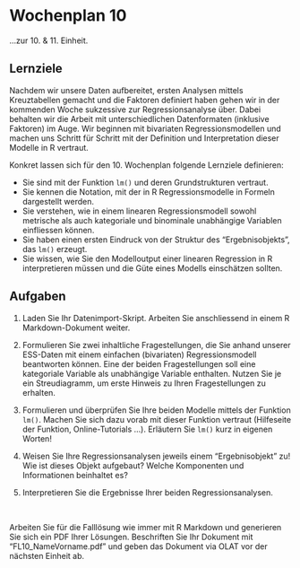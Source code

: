 # Wochenplan 10

...zur 10. & 11. Einheit.

## Lernziele

Nachdem wir unsere Daten aufbereitet, ersten Analysen mittels Kreuztabellen gemacht und die Faktoren definiert haben gehen wir in der kommenden Woche sukzessive zur Regressionsanalyse über. Dabei behalten wir die Arbeit mit unterschiedlichen Datenformaten (inklusive Faktoren) im Auge. Wir beginnen mit bivariaten Regressionsmodellen und machen uns Schritt für Schritt mit der Definition und Interpretation dieser Modelle in R vertraut.

Konkret lassen sich für den 10. Wochenplan folgende Lernziele definieren:

* Sie sind mit der Funktion `lm()` und deren Grundstrukturen vertraut.
* Sie kennen die Notation, mit der in R Regressionsmodelle in Formeln dargestellt werden.
* Sie verstehen, wie in einem linearen Regressionsmodell sowohl metrische als auch kategoriale und binominale unabhängige Variablen einfliessen können.
* Sie haben einen ersten Eindruck von der Struktur des “Ergebnisobjekts”, das `lm()` erzeugt.
* Sie wissen, wie Sie den Modelloutput einer linearen Regression in R interpretieren müssen und die Güte eines Modells einschätzen sollten.


## Aufgaben

1. Laden Sie Ihr Datenimport-Skript. Arbeiten Sie anschliessend in einem R Markdown-Dokument weiter.

2. Formulieren Sie zwei inhaltliche Fragestellungen, die Sie anhand unserer ESS-Daten mit einem einfachen (bivariaten) Regressionsmodell beantworten können. Eine der beiden Fragestellungen soll eine kategoriale Variable als unabhängige Variable enthalten. Nutzen Sie je ein Streudiagramm, um erste Hinweis zu Ihren Fragestellungen zu erhalten. 

3.	Formulieren und überprüfen Sie Ihre beiden Modelle mittels der Funktion `lm()`. Machen Sie sich dazu vorab mit dieser Funktion vertraut (Hilfeseite der Funktion, Online-Tutorials …). Erläutern Sie `lm()` kurz in eigenen Worten!

4. Weisen Sie Ihre Regressionsanalysen jeweils einem “Ergebnisobjekt” zu! Wie ist dieses Objekt aufgebaut? Welche Komponenten und Informationen beinhaltet es? 

5. Interpretieren Sie die Ergebnisse Ihrer beiden Regressionsanalysen.

&nbsp;

Arbeiten Sie für die Falllösung wie immer mit R Markdown und generieren Sie sich ein PDF Ihrer Lösungen. Beschriften Sie Ihr Dokument mit "FL10_NameVorname.pdf" und geben das Dokument via OLAT vor der nächsten Einheit ab.